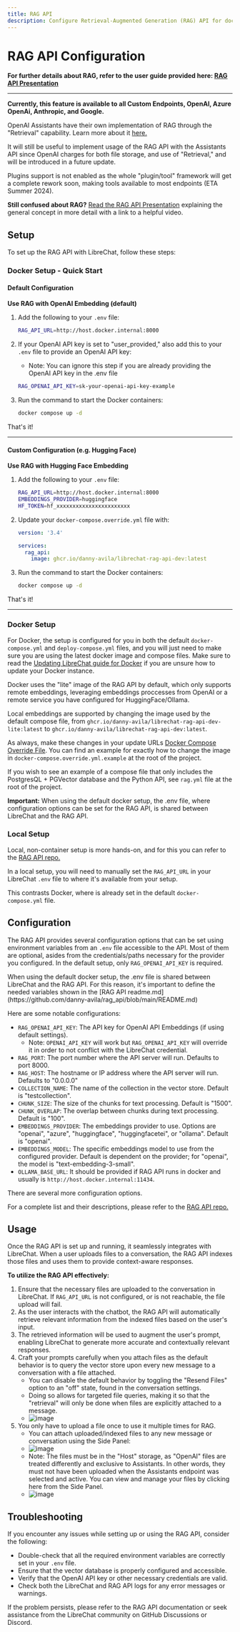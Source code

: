 ```yaml
---
title: RAG API
description: Configure Retrieval-Augmented Generation (RAG) API for document indexing and retrieval using Langchain and FastAPI. This API integrates with LibreChat to provide context-aware responses based on user-uploaded files.
---
```


# RAG API Configuration

**For further details about RAG, refer to the user guide provided here: [RAG API Presentation](/docs/user_guides/rag_api)**

---

**Currently, this feature is available to all Custom Endpoints, OpenAI, Azure OpenAi, Anthropic, and Google.**

OpenAI Assistants have their own implementation of RAG through the "Retrieval" capability. Learn more about it [here.](https://platform.openai.com/docs/assistants/tools/knowledge-retrieval) 

It will still be useful to implement usage of the RAG API with the Assistants API since OpenAI charges for both file storage, and use of "Retrieval," and will be introduced in a future update.

Plugins support is not enabled as the whole "plugin/tool" framework will get a complete rework soon, making tools available to most endpoints (ETA Summer 2024).

**Still confused about RAG?** [Read the RAG API Presentation](/docs/user_guides/rag_api#what-is-rag) explaining the general concept in more detail with a link to a helpful video.

## Setup

To set up the RAG API with LibreChat, follow these steps:

### Docker Setup - Quick Start

#### Default Configuration

**Use RAG with OpenAI Embedding (default)**

1. Add the following to your `.env` file:

    ```sh
    RAG_API_URL=http://host.docker.internal:8000
    ```

2. If your OpenAI API key is set to "user_provided," also add this to your `.env` file to provide an OpenAI API key:
    - Note: You can ignore this step if you are already providing the OpenAI API key in the .env file
    ```sh
    RAG_OPENAI_API_KEY=sk-your-openai-api-key-example
    ```

3. Run the command to start the Docker containers:

    ```sh
    docker compose up -d
    ```

That's it!

---

#### Custom Configuration (e.g. Hugging Face)

**Use RAG with Hugging Face Embedding**

1. Add the following to your `.env` file:

    ```sh
    RAG_API_URL=http://host.docker.internal:8000
    EMBEDDINGS_PROVIDER=huggingface
    HF_TOKEN=hf_xxxxxxxxxxxxxxxxxxxxxxx
    ```

2. Update your `docker-compose.override.yml` file with:

    ```yaml
    version: '3.4'

    services:
      rag_api:
        image: ghcr.io/danny-avila/librechat-rag-api-dev:latest
    ```

3. Run the command to start the Docker containers:

    ```sh
    docker compose up -d
    ```

That's it!

---

### Docker Setup

For Docker, the setup is configured for you in both the default `docker-compose.yml` and `deploy-compose.yml` files, and you will just need to make sure you are using the latest docker image and compose files. Make sure to read the [Updating LibreChat guide for Docker](/docs/local/docker#update-librechat) if you are unsure how to update your Docker instance.

Docker uses the "lite" image of the RAG API by default, which only supports remote embeddings, leveraging embeddings proccesses from OpenAI or a remote service you have configured for HuggingFace/Ollama.

Local embeddings are supported by changing the image used by the default compose file, from `ghcr.io/danny-avila/librechat-rag-api-dev-lite:latest` to `ghcr.io/danny-avila/librechat-rag-api-dev:latest`.

As always, make these changes in your update URLs [Docker Compose Override File](/docs/configuration/docker_override). You can find an example for exactly how to change the image in `docker-compose.override.yml.example` at the root of the project.

If you wish to see an example of a compose file that only includes the PostgresQL + PGVector database and the Python API, see `rag.yml` file at the root of the project.

**Important:** When using the default docker setup, the .env file, where configuration options can be set for the RAG API, is shared between LibreChat and the RAG API.

### Local Setup

Local, non-container setup is more hands-on, and for this you can refer to the [RAG API repo.](https://github.com/danny-avila/rag_api/)

In a local setup, you will need to manually set the `RAG_API_URL` in your LibreChat `.env` file to where it's available from your setup.

This contrasts Docker, where is already set in the default `docker-compose.yml` file.

## Configuration

The RAG API provides several configuration options that can be set using environment variables from an `.env` file accessible to the API. Most of them are optional, asides from the credentials/paths necessary for the provider you configured. In the default setup, only `RAG_OPENAI_API_KEY` is required.

<Callout type="warning" title="Docker" emoji="🐳">
When using the default docker setup, the .env file is shared between LibreChat and the RAG API. For this reason, it's important to define the needed variables shown in the [RAG API readme.md](https://github.com/danny-avila/rag_api/blob/main/README.md)
</Callout>

Here are some notable configurations:

- `RAG_OPENAI_API_KEY`: The API key for OpenAI API Embeddings (if using default settings).
    - Note: `OPENAI_API_KEY` will work but `RAG_OPENAI_API_KEY` will override it in order to not conflict with the LibreChat credential.
- `RAG_PORT`: The port number where the API server will run. Defaults to port 8000.
- `RAG_HOST`: The hostname or IP address where the API server will run. Defaults to "0.0.0.0"
- `COLLECTION_NAME`: The name of the collection in the vector store. Default is "testcollection".
- `CHUNK_SIZE`: The size of the chunks for text processing. Default is "1500".
- `CHUNK_OVERLAP`: The overlap between chunks during text processing. Default is "100".
- `EMBEDDINGS_PROVIDER`: The embeddings provider to use. Options are "openai", "azure", "huggingface", "huggingfacetei", or "ollama". Default is "openai".
- `EMBEDDINGS_MODEL`: The specific embeddings model to use from the configured provider. Default is dependent on the provider; for "openai", the model is "text-embedding-3-small".
- `OLLAMA_BASE_URL`: It should be provided if RAG API runs in docker and usually is `http://host.docker.internal:11434`. 

There are several more configuration options.

For a complete list and their descriptions, please refer to the [RAG API repo.](https://github.com/danny-avila/rag_api/)

## Usage

Once the RAG API is set up and running, it seamlessly integrates with LibreChat. When a user uploads files to a conversation, the RAG API indexes those files and uses them to provide context-aware responses.

**To utilize the RAG API effectively:**

1. Ensure that the necessary files are uploaded to the conversation in LibreChat. If `RAG_API_URL` is not configured, or is not reachable, the file upload will fail.
2. As the user interacts with the chatbot, the RAG API will automatically retrieve relevant information from the indexed files based on the user's input.
3. The retrieved information will be used to augment the user's prompt, enabling LibreChat to generate more accurate and contextually relevant responses.
4. Craft your prompts carefully when you attach files as the default behavior is to query the vector store upon every new message to a conversation with a file attached. 
    - You can disable the default behavior by toggling the "Resend Files" option to an "off" state, found in the conversation settings.
    - Doing so allows for targeted file queries, making it so that the "retrieval" will only be done when files are explicitly attached to a message.
    - ![image](https://github.com/danny-avila/LibreChat/assets/110412045/29a2468d-85ac-40d7-90be-a945301c5729)
5. You only have to upload a file once to use it multiple times for RAG.
    - You can attach uploaded/indexed files to any new message or conversation using the Side Panel:
    - ![image](https://github.com/danny-avila/LibreChat/assets/110412045/b40cb3d3-e6e7-46ec-bc74-65d194f55a1e)
    - Note: The files must be in the "Host" storage, as "OpenAI" files are treated differently and exclusive to Assistants. In other words, they must not have been uploaded when the Assistants endpoint was selected and active. You can view and manage your files by clicking here from the Side Panel.
    - ![image](https://github.com/danny-avila/LibreChat/assets/110412045/1f27e974-4124-4ee3-8091-13514cb4cbca)


## Troubleshooting

If you encounter any issues while setting up or using the RAG API, consider the following:

- Double-check that all the required environment variables are correctly set in your `.env` file.
- Ensure that the vector database is properly configured and accessible.
- Verify that the OpenAI API key or other necessary credentials are valid.
- Check both the LibreChat and RAG API logs for any error messages or warnings.

If the problem persists, please refer to the RAG API documentation or seek assistance from the LibreChat community on GitHub Discussions or Discord.

